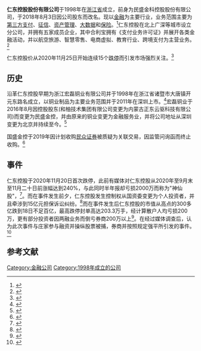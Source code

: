 {{Infobox company
| name = 仁东控股股份公司
| name_en = RENDONG HOLDINGS5
| former_name = 民盛金科控股股份有限公司
| foundation = 1998年7月24日<br>{{CHN}}[[浙江省|浙江省]][[诸暨市|诸暨市]]
| market_value = 86.23亿
| traded_as = {{模板:Szse|1=002647}}
| homepage = https://www.rendongholdings.com/
| P/E_ratio = -295
| num_employees = 359
| net_income = 2990万（2019年）
| revenue = 18.3亿（2019年）
| major_shareholder = 北京仁东信息技术有限公司
| assets = 35.79亿
| key_people = 霍东 - 董事长
}}

'''仁东控股股份有限公司'''于1998年在[[浙江省|浙江省]]成立，前身为民盛金科控股股份有限公司，于2018年8月3日因公司股东而改名。现以[[金融|金融]]为主要行业，业务范围主要为[[第三方支付|第三方支付]]、[[征信|征信]]、[[资产管理|资产管理]]、[[大数据|大数据]]和[[保险|保险]]。<ref>{{Cite web|title=仁东控股股份有限公司 - 企查查|url=https://www.qcc.com/firm/7e0aa06c3776851a903e1ce0ee6d0568.html#base|accessdate=2020-12-19|work=www.qcc.com}}</ref>仁东控股在北上广深等城市设立分公司，并拥有五家成员企业，其中合利宝拥有《支付业务许可证》并展开各类金融活动，并以航空旅游、智慧零售、电商虚拟、教育行业、跨境支付为主营业务。<ref>{{Cite web|title=合利宝官网|url=https://about.helipay.com/|access-date=2021-07-01|archive-date=2020-09-23|archive-url=https://web.archive.org/web/20200923035841/https://about.helipay.com/}}</ref>

仁东控股价从2020年11月25日开始连续15个[[跌停|跌停]]而引发市场强烈关注。<ref>{{Cite web|title=罕见惨烈！“最强绞肉机”仁东控股果然被强平了！ _ 证券时报网|url=https://news.stcn.com/sd/202012/t20201219_2644789.html|accessdate=2020-12-19|work=news.stcn.com}}</ref>

== 历史 ==
沿革仁东控股早期为浙江宏磊铜业有限公司并于1998年在浙江省诸暨市大唐镇开元东路名成立，以铜业制品为主要业务范围并于2011年在深圳上市。<ref>{{Cite web|title=浙江宏磊铜业股份有限公司首次公开发行股票招股说明书|url=http://quotes.money.163.com/f10/ggmx_002647_816041.html|accessdate=2020-12-19|work=quotes.money.163.com}}</ref>宏磊铜业于2016年8月因控股股东(和柚技术集团有限公司变更为内蒙古正东云驱科技有限公司)而变更为民盛金控，并由原来的铜业变更为金融服务业，并将公司地址从深圳变更为北京并持续至今。<ref>{{Cite web|title=民盛金科控股股份有限公司|url=https://www.moneydj.com/KMDJ/Wiki/WikiViewer.aspx?KeyID=8429c9a6-f983-494c-9967-9a88b64a033c|accessdate=2020-12-19|work=MoneyDJ理財網}}</ref>

国盛金控于2019年因计划收购[[民众证券|民众证券]]被质疑为关联交易，因监管问询函而终止收购。<ref>{{Cite web|title=民盛金科的资本腾挪术：玩金融巨亏2亿 关联收购夭折_财经_中国网|url=http://finance.china.com.cn/stock/ssgs/20180605/4657168.shtml|accessdate=2020-12-19|work=finance.china.com.cn}}</ref>

== 事件 ==
仁东控股于2020年11月20日首次跌停，此前有媒体对仁东控股从2020年至9月末至11月二十日前涨幅达到240%，与此同时半年报却亏损2000万而称为"神仙股"，<ref>{{Cite web|title=仁东控股今年涨240% 比茅台还稳 网友：这K线是画出来的吗？|url=https://finance.sina.com.cn/wm/2020-09-22/doc-iivhvpwy8150040.shtml|accessdate=2020-12-19|date=2020-09-22|work=finance.sina.com.cn}}</ref>。而在事件发生前夕，仁东控股发生控制权从国资委变更为个人投资者，并且牵涉到15亿元担保诉讼纠纷。<ref>{{Cite web|title=仁东控股“十跌停”危局调查：操盘庄家被控制 一场与国资“闪婚闪离”的闹剧 _ 东方财富网|url=http://finance.eastmoney.com/a/202012091729824971.html|accessdate=2020-12-19|work=finance.eastmoney.com|archive-date=2021-01-11|archive-url=https://web.archive.org/web/20210111122956/http://finance.eastmoney.com/a/202012091729824971.html|dead-url=no}}</ref>而在事件发生后仁东控股的市值从高点的300多亿跌到18日不足百亿，最高跌停封单高达203.3万手，经计算散户人均亏损200万，更有部分投资者因两融业务而倒亏券商200万以上<ref>{{Cite web|title=多只热门股跌停:最多203万手巨额卖单疯狂砸盘 跨年行情还有吗？|url=https://finance.sina.com.cn/wm/2020-12-14/doc-iiznctke6408017.shtml|accessdate=2020-12-19|date=2020-12-14|work=finance.sina.com.cn|archive-date=2020-12-14|archive-url=https://web.archive.org/web/20201214065956/https://finance.sina.com.cn/wm/2020-12-14/doc-iiznctke6408017.shtml|dead-url=no}}</ref>。在经过媒体调查后，认为此次事件与庄家参与融资并操纵股票被捕，券商并按照规定强平所引发的事件。<ref>{{Cite web|title=14个跌停！A股最牛庄股仁东控股又爆内幕 暴涨前高管精准杀入|url=https://finance.sina.com.cn/stock/zqgd/2020-12-15/doc-iiznctke6510299.shtml|accessdate=2020-12-19|date=2020-12-15|work=finance.sina.com.cn|archive-date=2021-01-25|archive-url=https://web.archive.org/web/20210125231729/https://finance.sina.com.cn/stock/zqgd/2020-12-15/doc-iiznctke6510299.shtml|dead-url=no}}</ref>

== 参考文献 ==
<references />
[[Category:金融公司|Category:金融公司]]
[[Category:1998年成立的公司|Category:1998年成立的公司]]
{{DEFAULTSORT:仁东控股股份有限公司}}